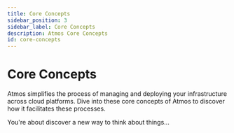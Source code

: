 ```yaml
---
title: Core Concepts
sidebar_position: 3
sidebar_label: Core Concepts
description: Atmos Core Concepts
id: core-concepts
---
```


# Core Concepts

Atmos simplifies the process of managing and deploying your infrastructure across cloud platforms.
Dive into these core concepts of Atmos to discover how it facilitates these processes.

You're about discover a new way to think about things... 

<DocCardList/>
